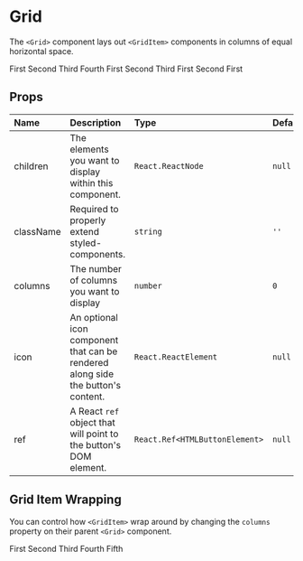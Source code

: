 

<Meta title="synth-ui|Layout/Grid" component={Grid} />

# Grid

The `<Grid>` component lays out `<GridItem>` components in columns of equal horizontal space.

<Preview>
  <Story name="intro">
    <div style={{ maxWidth: 480, width: '100%' }}>
      <Grid columns={4}>
        <GridItem>
          <Box bg="Silver" width="100%">
            First
          </Box>
        </GridItem>
        <GridItem>
          <Box bg="DarkGrey" width="100%">
            Second
          </Box>
        </GridItem>
        <GridItem>
          <Box bg="Grey" width="100%">
            Third
          </Box>
        </GridItem>
        <GridItem>
          <Box bg="DimGrey" width="100%">
            Fourth
          </Box>
        </GridItem>
      </Grid>
      <Grid columns={3}>
        <GridItem>
          <Box bg="Silver" width="100%">
            First
          </Box>
        </GridItem>
        <GridItem>
          <Box bg="DarkGrey" width="100%">
            Second
          </Box>
        </GridItem>
        <GridItem>
          <Box bg="Grey" width="100%">
            Third
          </Box>
        </GridItem>
      </Grid>
      <Grid columns={2}>
        <GridItem>
          <Box bg="Silver" width="100%">
            First
          </Box>
        </GridItem>
        <GridItem>
          <Box bg="DarkGrey" width="100%">
            Second
          </Box>
        </GridItem>
      </Grid>
      <Grid columns={1}>
        <GridItem>
          <Box bg="Silver" width="100%">
            First
          </Box>
        </GridItem>
      </Grid>
    </div>
  </Story>
</Preview>

## Props

| Name      | Description                                                                      | Type                           | Default |
| :-------- | :------------------------------------------------------------------------------- | :----------------------------- | :------ |
| children  | The elements you want to display within this component.                          | `React.ReactNode`              | `null`  |
| className | Required to properly extend styled-components.                                   | `string`                       | `''`    |
| columns   | The number of columns you want to display                                        | `number`                       | `0`     |
| icon      | An optional icon component that can be rendered along side the button's content. | `React.ReactElement`           | `null`  |
| ref       | A React `ref` object that will point to the button's DOM element.                | `React.Ref<HTMLButtonElement>` | `null`  |

## Grid Item Wrapping

You can control how `<GridItem>` wrap around by changing the `columns` property on their parent `<Grid>` component.

<Preview>
  <Story name="columns">
    <div style={{ maxWidth: 480, width: '100%' }}>
      <Grid columns={2}>
        <GridItem>
          <Box bg="Silver" width="100%">
            First
          </Box>
        </GridItem>
        <GridItem>
          <Box bg="DarkGrey" width="100%">
            Second
          </Box>
        </GridItem>
        <GridItem>
          <Box bg="Grey" width="100%">
            Third
          </Box>
        </GridItem>
        <GridItem>
          <Box bg="DimGrey" width="100%">
            Fourth
          </Box>
        </GridItem>
        <GridItem>
          <Box bg="Silver" width="100%">
            Fifth
          </Box>
        </GridItem>
      </Grid>
    </div>
  </Story>
</Preview>
